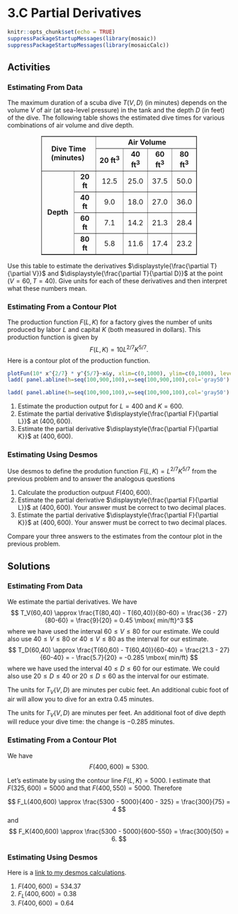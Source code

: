 # 3.C Partial Derivatives

```r
knitr::opts_chunk$set(echo = TRUE)
suppressPackageStartupMessages(library(mosaic))
suppressPackageStartupMessages(library(mosaicCalc))
```

## Activities

### Estimating From Data

The maximum duration of a scuba dive $T(V,D)$ (in minutes) depends on the volume $V$ of air (at sea-level pressure) in the tank and the depth $D$ (in feet) of the dive.
The following table shows the estimated dive times for various combinations of air volume and dive depth.

<table style="width: 70%; margin-left: auto; margin-right: auto;" border="1" cellspacing="2" cellpadding="2" align="center">
<tbody>
<tr>
<td style="margin-left: 30px; text-align: center;" rowspan="2" colspan="2"><strong>Dive Time (minutes)</strong> </td>
<td style="text-align: center;" colspan="4"><strong> Air Volume</strong></td>
</tr>
<tr>
<td style="text-align: center;"><strong>20 ft<sup>3</sup></strong></td>
<td style="text-align: center;"><strong>40 ft<sup>3</sup></strong></td>
<td style="text-align: center;"><strong>60 ft<sup>3</sup></strong></td>
<td style="text-align: center;"><strong>80 ft<sup>3</sup></strong></td>
</tr>
<tr align="right">
<td style="margin-left: 30px; text-align: center;" rowspan="5"><strong>Depth</strong></td>
<td style="text-align: center;"><strong>20 ft</strong></td>
<td style="text-align: center;">12.5</td>
<td style="text-align: center;">25.0</td>
<td style="text-align: center;">37.5</td>
<td style="text-align: center;">50.0</td>
</tr>
<tr align="right">
<td style="text-align: center;"><strong>40 ft</strong></td>
<td style="text-align: center;">9.0</td>
<td style="text-align: center;">18.0</td>
<td style="text-align: center;">27.0</td>
<td style="text-align: center;">36.0</td>
</tr>
<tr align="right">
<td style="text-align: center;"><strong>60 ft</strong></td>
<td style="text-align: center;">7.1</td>
<td style="text-align: center;">14.2</td>
<td style="text-align: center;">21.3</td>
<td style="text-align: center;">28.4</td>
</tr>
<tr align="right">
<td style="text-align: center;"><strong>80 ft</strong></td>
<td style="text-align: center;">5.8</td>
<td style="text-align: center;">11.6</td>
<td style="text-align: center;">17.4</td>
<td style="text-align: center;">23.2</td>
</tr>
</tbody>
</table>

Use this table to estimate the derivatives
$\displaystyle{\frac{\partial T}{\partial V}}$ and $\displaystyle{\frac{\partial T}{\partial D}}$ at the point $(V=60, T=40)$. Give units for each of these derivatives and then interpret what these numbers mean.

### Estimating From a Contour Plot

The production function $F(L,K)$ for a factory gives the number of units produced by labor $L$ and capital $K$ (both measured in dollars). This production function is given by
$$
F(L,K) = 10 L^{2/7}K^{5/7}.
$$
Here is a contour plot of the production function.


```r


plotFun(10* x^{2/7} * y^{5/7}~x&y, xlim=c(0,1000), ylim=c(0,1000), levels = seq(1000,9000,1000), filled = FALSE, xlab="labor L", ylab = "capital K", lwd = 3)
ladd( panel.abline(h=seq(100,900,100),v=seq(100,900,100),col='gray50') )
```

```r

ladd( panel.abline(h=seq(100,900,100),v=seq(100,900,100),col='gray50') )
```

1. Estimate the production output for $L=400$ and $K=600$.
2. Estimate the partial derivative $\displaystyle{\frac{\partial F}{\partial L}}$ at $(400,600)$.
3. Estimate the partial derivative $\displaystyle{\frac{\partial F}{\partial K}}$ at $(400,600)$.



### Estimating Using Desmos

Use desmos to define the prodution function $F(L,K) = L^{2/7}  K^{5/7}$ from the previous problem and to answer the analogous questions

1. Calculate the production outpuut $F(400,600)$.
2. Estimate the partial derivative $\displaystyle{\frac{\partial F}{\partial L}}$ at $(400,600)$. Your answer must be correct to two decimal places.
3. Estimate the partial derivative $\displaystyle{\frac{\partial F}{\partial K}}$ at $(400,600)$.
Your answer must be correct to two decimal places.

Compare your three answers to the estimates from the contour plot in the previous problem.


## Solutions

### Estimating From Data

We estimate the partial derivatives. We have
$$
T_V(60,40) \approx \frac{T(80,40) - T(60,40)}{80-60}
= \frac{36 - 27}{80-60} = \frac{9}{20} = 0.45 \mbox{ min/ft}^3
$$
where we have used the interval $60 \leq V \leq 80$ for our estimate. We could also use $40 \leq V \leq 80$ or $40 \leq V \leq 80$ as the interval for our estimate.
$$
T_D(60,40) \approx \frac{T(60,60) - T(60,40)}{60-40}
= \frac{21.3 - 27}{60-40} = - \frac{5.7}{20} = -0.285 \mbox{ min/ft}
$$
where we have used the interval $40 \leq D \leq 60$ for our estimate. We could also use $20 \leq D \leq 40$ or $20 \leq D \leq 60$ as the interval for our estimate.


The units for $T_V(V,D)$ are minutes per cubic feet. An  additional cubic foot of air will allow you to dive for an extra 0.45 minutes.

The units for $T_V(V,D)$ are minutes per feet. An  additional foot of dive depth will reduce your dive time: the change is $-0.285$ minutes.

### Estimating From a Contour Plot

We have
$$
F(400,600) \approx 5300.
$$

Let's estimate by using the contour line $F(L,K) = 5000$. I estimate that $F(325,600)=5000$ and that $F(400,550)=5000$. Therefore

$$
F_L(400,600) \approx \frac{5300 - 5000}{400 - 325} = \frac{300}{75} = 4
$$
and
$$
F_K(400,600) \approx \frac{5300 - 5000}{600-550}
= \frac{300}{50} = 6.
$$

### Estimating Using Desmos

Here is a [link to my desmos calculations](https://www.desmos.com/calculator/piexczmrsn).

1. $F(400,600) = 534.37$
1. $F_L(400,600) = 0.38$
1. $F(400,600) = 0.64$
